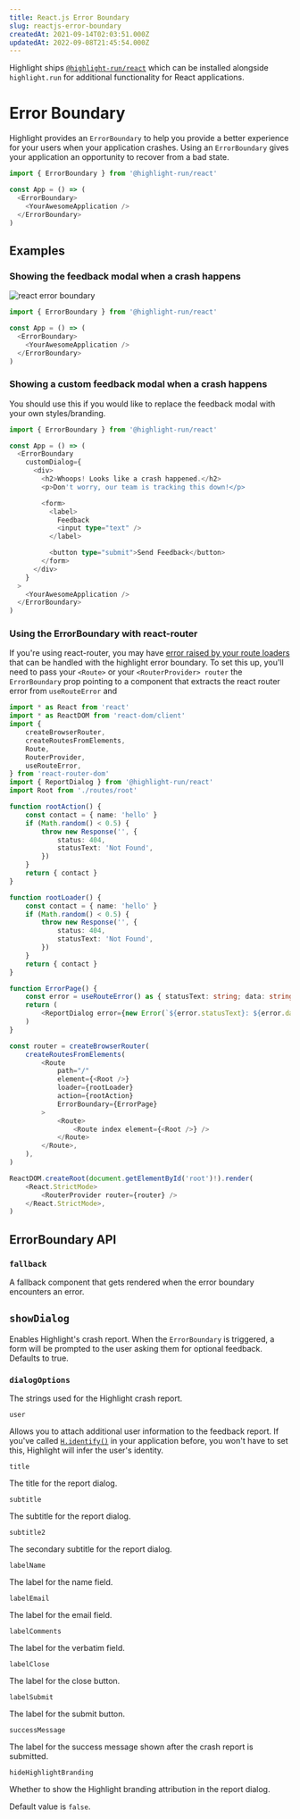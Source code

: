 ```yaml
---
title: React.js Error Boundary
slug: reactjs-error-boundary
createdAt: 2021-09-14T02:03:51.000Z
updatedAt: 2022-09-08T21:45:54.000Z
---
```


Highlight ships [`@highlight-run/react`](https://github.com/highlight/react) which can be installed alongside `highlight.run` for additional functionality for React applications.

# Error Boundary

Highlight provides an `ErrorBoundary` to help you provide a better experience for your users when your application crashes. Using an `ErrorBoundary` gives your application an opportunity to recover from a bad state.

```typescript
import { ErrorBoundary } from '@highlight-run/react'

const App = () => (
  <ErrorBoundary>
    <YourAwesomeApplication />
  </ErrorBoundary>
)
```

## Examples

### Showing the feedback modal when a crash happens

![react error boundary](/images/docs/client-sdk/replay-configuration/react-error-boundary.png)

```typescript
import { ErrorBoundary } from '@highlight-run/react'

const App = () => (
  <ErrorBoundary>
    <YourAwesomeApplication />
  </ErrorBoundary>
)
```

### Showing a custom feedback modal when a crash happens

You should use this if you would like to replace the feedback modal with your own styles/branding.

```typescript
import { ErrorBoundary } from '@highlight-run/react'

const App = () => (
  <ErrorBoundary
    customDialog={
      <div>
        <h2>Whoops! Looks like a crash happened.</h2>
        <p>Don't worry, our team is tracking this down!</p>

        <form>
          <label>
            Feedback
            <input type="text" />
          </label>

          <button type="submit">Send Feedback</button>
        </form>
      </div>
    }
  >
    <YourAwesomeApplication />
  </ErrorBoundary>
)
```

### Using the ErrorBoundary with react-router

If you're using react-router, you may have [error raised by your route loaders](https://reactrouter.com/en/main/route/error-element)
that can be handled with the highlight error boundary.
To set this up, you'll need to pass your `<Route>` or your `<RouterProvider> router`
the `ErrorBoundary` prop pointing to a component that extracts the react router error from `useRouteError` and

```typescript
import * as React from 'react'
import * as ReactDOM from 'react-dom/client'
import {
	createBrowserRouter,
	createRoutesFromElements,
	Route,
	RouterProvider,
	useRouteError,
} from 'react-router-dom'
import { ReportDialog } from '@highlight-run/react'
import Root from './routes/root'

function rootAction() {
	const contact = { name: 'hello' }
	if (Math.random() < 0.5) {
		throw new Response('', {
			status: 404,
			statusText: 'Not Found',
		})
	}
	return { contact }
}

function rootLoader() {
	const contact = { name: 'hello' }
	if (Math.random() < 0.5) {
		throw new Response('', {
			status: 404,
			statusText: 'Not Found',
		})
	}
	return { contact }
}

function ErrorPage() {
	const error = useRouteError() as { statusText: string; data: string }
	return (
		<ReportDialog error={new Error(`${error.statusText}: ${error.data}`)} />
	)
}

const router = createBrowserRouter(
	createRoutesFromElements(
		<Route
			path="/"
			element={<Root />}
			loader={rootLoader}
			action={rootAction}
			ErrorBoundary={ErrorPage}
		>
			<Route>
				<Route index element={<Root />} />
			</Route>
		</Route>,
	),
)

ReactDOM.createRoot(document.getElementById('root')!).render(
	<React.StrictMode>
		<RouterProvider router={router} />
	</React.StrictMode>,
)
```

## ErrorBoundary API

### `fallback`

A fallback component that gets rendered when the error boundary encounters an error.

## `showDialog`

Enables Highlight's crash report. When the `ErrorBoundary` is triggered, a form will be prompted to the user asking them for optional feedback. Defaults to true.

### `dialogOptions`

The strings used for the Highlight crash report.

`user`

Allows you to attach additional user information to the feedback report. If you've called [`H.identify()`](../../../sdk/client.md) in your application before, you won't have to set this, Highlight will infer the user's identity.

`title`

The title for the report dialog.

`subtitle`

The subtitle for the report dialog.

`subtitle2`

The secondary subtitle for the report dialog.

`labelName`

The label for the name field.

`labelEmail`

The label for the email field.

`labelComments`

The label for the verbatim field.

`labelClose`

The label for the close button.

`labelSubmit`

The label for the submit button.

`successMessage`

The label for the success message shown after the crash report is submitted.

`hideHighlightBranding`

Whether to show the Highlight branding attribution in the report dialog.

Default value is `false`.
